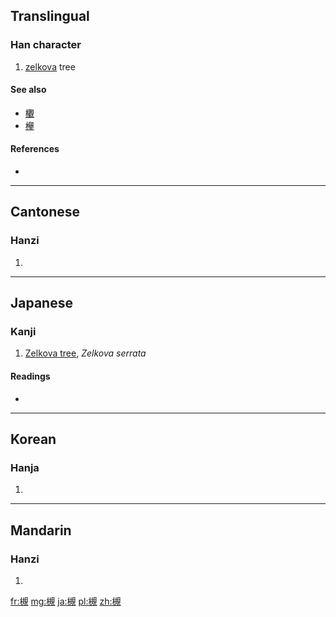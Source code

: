 {{also|規}}
==Translingual==

===Han character===
{{Han char|rn=75|rad=木|as=11|sn=15|four=4691<sub>0</sub>|canj=木手人山 (DQOU)}}

# [[zelkova]] tree

====See also====
* [[欟]]<!-- looks like a traditional version? -->
* [[欅]]

====References====
* {{Han ref|kx=0548.110|dkj=15390|dj=0935.280|hdz=21272.060|uh=69FB|ud=27131|bh=E5E2|bd=58850}}

----

==Cantonese==

===Hanzi===
{{yue-hanzi|jyut=|y=kwai1}}

# {{defn|lang=yue|sort=木11}}

----

==Japanese==

===Kanji===
{{ja-kanji|grade=|rs=木11}}

# [[Zelkova tree]], ''Zelkova serrata''

{{wikispecies|Zelkova serrata}}

====Readings====
* {{ja-readings|on=[[き]] (ki)|kun=[[つき]] (tsuki)}}

----

==Korean==

===Hanja===
{{ko-hanja|hangeul=[[규]]|eumhun=|rv=gyu|mr=kyu|y=kyu}}

# {{defn|lang=ko|sort=木11}}

----

==Mandarin==

===Hanzi===
{{cmn-hanzi|pin=[[guī]] ([[gui1]])|wg=kuei<sup>1</sup>}}

# {{defn|lang=cmn|sort=木11}}

[[fr:槻]]
[[mg:槻]]
[[ja:槻]]
[[pl:槻]]
[[zh:槻]]